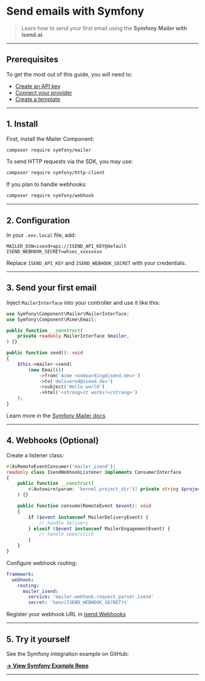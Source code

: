 
# Send emails with Symfony

> Learn how to send your first email using the **Symfony Mailer with isend.ai**.

---

## Prerequisites

To get the most out of this guide, you will need to:

- [Create an API key](https://isend.ai/dashboard/settings/api-keys)
- [Connect your provider](https://isend.ai/dashboard/settings/connectors)
- [Create a template](https://isend.ai/dashboard/templates)

---

## 1. Install

First, install the Mailer Component:

```bash
composer require symfony/mailer
```

To send HTTP requests via the SDK, you may use:

```bash
composer require symfony/http-client
```

If you plan to handle webhooks:

```bash
composer require symfony/webhook
```

---

## 2. Configuration

In your `.env.local` file, add:

```env
MAILER_DSN=isend+api://ISEND_API_KEY@default
ISEND_WEBHOOK_SECRET=whsec_xxxxxxxx
```

Replace `ISEND_API_KEY` and `ISEND_WEBHOOK_SECRET` with your credentials.

---

## 3. Send your first email

Inject `MailerInterface` into your controller and use it like this:

```php
use Symfony\Component\Mailer\MailerInterface;
use Symfony\Component\Mime\Email;

public function __construct(
    private readonly MailerInterface $mailer,
) {}

public function send(): void
{
    $this->mailer->send(
        (new Email())
            ->from('Acme <onboarding@isend.dev>')
            ->to('delivered@isend.dev')
            ->subject('Hello world')
            ->html('<strong>it works!</strong>')
    );
}
```

Learn more in the [Symfony Mailer docs](https://symfony.com/doc/current/mailer.html#creating-sending-messages)

---

## 4. Webhooks (Optional)

Create a listener class:

```php
#[AsRemoteEventConsumer('mailer_isend')]
readonly class IsendWebhookListener implements ConsumerInterface
{
    public function __construct(
        #[Autowire(param: 'kernel.project_dir')] private string $projectDir,
    ) {}

    public function consume(RemoteEvent $event): void
    {
        if ($event instanceof MailerDeliveryEvent) {
            // handle delivery
        } elseif ($event instanceof MailerEngagementEvent) {
            // handle open/click
        }
    }
}
```

Configure webhook routing:

```yaml
framework:
  webhook:
    routing:
      mailer_isend:
        service: 'mailer.webhook.request_parser.isend'
        secret: '%env(ISEND_WEBHOOK_SECRET)%'
```

Register your webhook URL in [isend Webhooks](https://isend.ai/dashboard/webhooks)

---

## 5. Try it yourself

See the Symfony integration example on GitHub:

[**→ View Symfony Example Repo**](https://github.com/isendhq/isend-symfony-example)

---
